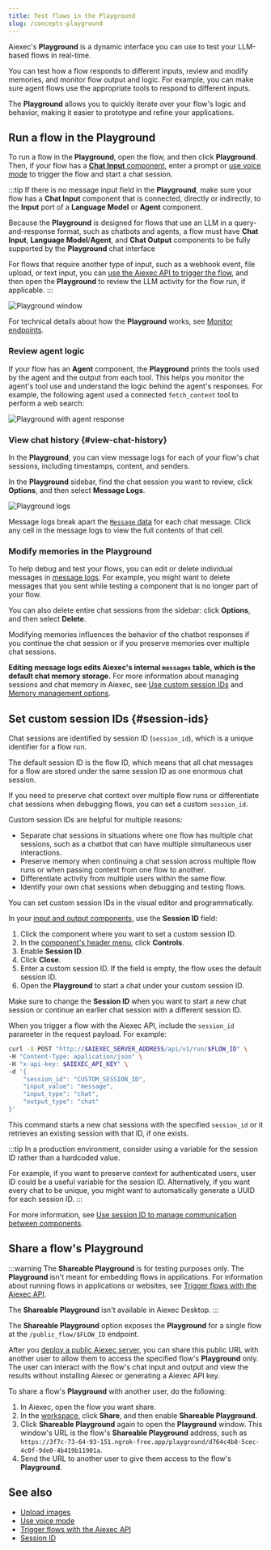 ```yaml
---
title: Test flows in the Playground
slug: /concepts-playground
---
```



Aiexec's **Playground** is a dynamic interface you can use to test your LLM-based flows in real-time.

You can test how a flow responds to different inputs, review and modify memories, and monitor flow output and logic.
For example, you can make sure agent flows use the appropriate tools to respond to different inputs.

The **Playground** allows you to quickly iterate over your flow's logic and behavior, making it easier to prototype and refine your applications.

## Run a flow in the Playground

To run a flow in the **Playground**, open the flow, and then click <Icon name="Play" aria-hidden="true"/> **Playground**.
Then, if your flow has a [**Chat Input** component](/components-io), enter a prompt or [use voice mode](/concepts-voice-mode) to trigger the flow and start a chat session.

:::tip
If there is no message input field in the **Playground**, make sure your flow has a **Chat Input** component that is connected, directly or indirectly, to the **Input** port of a **Language Model** or **Agent** component.

Because the **Playground** is designed for flows that use an LLM in a query-and-response format, such as chatbots and agents, a flow must have **Chat Input**, **Language Model**/**Agent**, and **Chat Output** components to be fully supported by the **Playground** chat interface

For flows that require another type of input, such as a webhook event, file upload, or text input, you can [use the Aiexec API to trigger the flow](/api-flows-run), and then open the **Playground** to review the LLM activity for the flow run, if applicable.
:::

![Playground window](/img/playground.png)

For technical details about how the **Playground** works, see [Monitor endpoints](/api-monitor).

### Review agent logic

If your flow has an **Agent** component, the **Playground** prints the tools used by the agent and the output from each tool.
This helps you monitor the agent's tool use and understand the logic behind the agent's responses.
For example, the following agent used a connected `fetch_content` tool to perform a web search:

![Playground with agent response](/img/playground-with-agent.png)

### View chat history {#view-chat-history}

In the **Playground**, you can view message logs for each of your flow's chat sessions, including timestamps, content, and senders.

In the **Playground** sidebar, find the chat session you want to review, click <Icon name="Ellipsis" aria-hidden="true"/> **Options**, and then select **Message Logs**.

![Playground logs](/img/messages-logs.png)

Message logs break apart the [`Message` data](/data-types#message) for each chat message.
Click any cell in the message logs to view the full contents of that cell.

### Modify memories in the Playground

To help debug and test your flows, you can edit or delete individual messages in [message logs](#view-chat-history).
For example, you might want to delete messages that you sent while testing a component that is no longer part of your flow.

You can also delete entire chat sessions from the sidebar: click <Icon name="Ellipsis" aria-hidden="true"/> **Options**, and then select **Delete**.

Modifying memories influences the behavior of the chatbot responses if you continue the chat session or if you preserve memories over multiple chat sessions.

**Editing message logs edits Aiexec's internal `messages` table, which is the default chat memory storage.**
For more information about managing sessions and chat memory in Aiexec, see [Use custom session IDs](#session-ids) and [Memory management options](/memory).

## Set custom session IDs {#session-ids}

Chat sessions are identified by session ID (`session_id`), which is a unique identifier for a flow run.

The default session ID is the flow ID, which means that all chat messages for a flow are stored under the same session ID as one enormous chat session.

If you need to preserve chat context over multiple flow runs or differentiate chat sessions when debugging flows, you can set a custom `session_id`.

Custom session IDs are helpful for multiple reasons:

* Separate chat sessions in situations where one flow has multiple chat sessions, such as a chatbot that can have multiple simultaneous user interactions.
* Preserve memory when continuing a chat session across multiple flow runs or when passing context from one flow to another.
* Differentiate activity from multiple users within the same flow.
* Identify your own chat sessions when debugging and testing flows.

You can set custom session IDs in the visual editor and programmatically.

<Tabs>
<TabItem value="visual" label="Visual editor" default>

In your [input and output components](/components-io), use the **Session ID** field:

1. Click the component where you want to set a custom session ID.
2. In the [component's header menu](/concepts-components#component-menus), click <Icon name="SlidersHorizontal" aria-hidden="true"/> **Controls**.
3. Enable **Session ID**.
4. Click **Close**.
5. Enter a custom session ID.
If the field is empty, the flow uses the default session ID.
6. Open the **Playground** to start a chat under your custom session ID.

Make sure to change the **Session ID** when you want to start a new chat session or continue an earlier chat session with a different session ID.

</TabItem>
<TabItem value="api" label="Aiexec API">

When you trigger a flow with the Aiexec API, include the `session_id` parameter in the request payload.
For example:

```bash
curl -X POST "http://$AIEXEC_SERVER_ADDRESS/api/v1/run/$FLOW_ID" \
-H "Content-Type: application/json" \
-H "x-api-key: $AIEXEC_API_KEY" \
-d '{
    "session_id": "CUSTOM_SESSION_ID",
    "input_value": "message",
    "input_type": "chat",
    "output_type": "chat"
}'
```

This command starts a new chat sessions with the specified `session_id` or it retrieves an existing session with that ID, if one exists.

</TabItem>
</Tabs>

:::tip
In a production environment, consider using a variable for the session ID rather than a hardcoded value.

For example, if you want to preserve context for authenticated users, user ID could be a useful variable for the session ID.
Alternatively, if you want every chat to be unique, you might want to automatically generate a UUID for each session ID.
:::

For more information, see [Use session ID to manage communication between components](/session-id).

## Share a flow's Playground

:::warning
The **Shareable Playground** is for testing purposes only.
The **Playground** isn't meant for embedding flows in applications. For information about running flows in applications or websites, see [Trigger flows with the Aiexec API](/concepts-publish).

The **Shareable Playground** isn't available in Aiexec Desktop.
:::

The **Shareable Playground** option exposes the **Playground** for a single flow at the `/public_flow/$FLOW_ID` endpoint.

After you [deploy a public Aiexec server](/deployment-overview), you can share this public URL with another user to allow them to access the specified flow's **Playground** only.
The user can interact with the flow's chat input and output and view the results without installing Aiexec or generating a Aiexec API key.

To share a flow's **Playground** with another user, do the following:

1. In Aiexec, open the flow you want share.
2. In the [workspace](/concepts-overview#workspace), click **Share**, and then enable **Shareable Playground**.
3. Click **Shareable Playground** again to open the **Playground** window.
This window's URL is the flow's **Shareable Playground** address, such as `https://3f7c-73-64-93-151.ngrok-free.app/playground/d764c4b8-5cec-4c0f-9de0-4b419b11901a`.
4. Send the URL to another user to give them access to the flow's **Playground**.

## See also

- [Upload images](/concepts-file-management#upload-images)
- [Use voice mode](/concepts-voice-mode)
- [Trigger flows with the Aiexec API](/concepts-publish)
- [Session ID](/session-id)